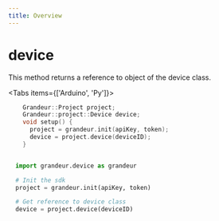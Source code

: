 ```yaml
---
title: Overview
---
```


# device

This method returns a reference to object of the device class.

<Tabs items={['Arduino', 'Py']}>

  <Tab>

   
  ```cpp
      Grandeur::Project project;
      Grandeur::project::Device device;
      void setup() {
        project = grandeur.init(apiKey, token);
        device = project.device(deviceID);
      }

  ```
  </Tab>

  <Tab>

  ```py

    import grandeur.device as grandeur

    # Init the sdk
    project = grandeur.init(apiKey, token)

    # Get reference to device class
    device = project.device(deviceID)
  ```

  </Tab>

</Tabs>









